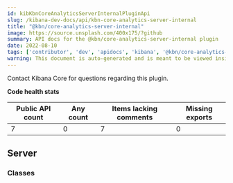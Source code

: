 ```yaml
---
id: kibKbnCoreAnalyticsServerInternalPluginApi
slug: /kibana-dev-docs/api/kbn-core-analytics-server-internal
title: "@kbn/core-analytics-server-internal"
image: https://source.unsplash.com/400x175/?github
summary: API docs for the @kbn/core-analytics-server-internal plugin
date: 2022-08-10
tags: ['contributor', 'dev', 'apidocs', 'kibana', '@kbn/core-analytics-server-internal']
warning: This document is auto-generated and is meant to be viewed inside our experimental, new docs system. Reach out in #docs-engineering for more info.
---
```




Contact Kibana Core for questions regarding this plugin.

**Code health stats**

| Public API count  | Any count | Items lacking comments | Missing exports |
|-------------------|-----------|------------------------|-----------------|
| 7 | 0 | 7 | 0 |

## Server

### Classes
<DocDefinitionList data={kbnCoreAnalyticsServerInternalObj.server.classes}/>

